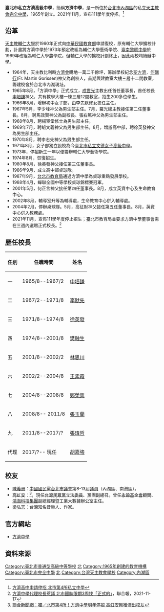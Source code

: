 {{Infobox School
| name = 臺北市私立方濟高級中學
| other_name = Saint Francis High School
| image =[[File:Saint_Francis_High_School,_Taipei_City_20080109.jpg|350px]]
| motto =
| established =
| type = 私立完全中學
| district = [[臺北市|臺北市]][[內湖區|內湖區]]
| grades =
| principal = 胡嘉強（代理）
| mascot =
| address = {{flagicon|TWN}}[[台北市|台北市]][[內湖區|內湖區]][[成功路_(臺北市)|成功路]]三段61號
| website = [http://www.sfh.tp.edu.tw/nss/p/index www.sfh.tp.edu.tw]
| number = +886-2-2791-0278
| fax = 
}}

'''臺北市私立方濟高級中學'''，簡稱'''方濟中學'''，是一所位於[[台北市|台北市]][[內湖區|內湖區]]的私立[[天主教會|天主教會]][[完全中學|完全中學]]，1965年創立。2021年11月，宣布111學年度停招。<ref>[https://www.cna.com.tw/news/firstnews/202111170025.aspx 方濟高中申請停招 北市第4所私立中學]</ref>

==沿革==
[[輔仁大學|天主教輔仁大學]]於1960年正式向[[中華民國教育部|中華民國教育部]]申請復校，原有輔仁大學擴校計劃，計畫將方濟中學於1973年預定改組為輔仁大學藝術學院、[[臺南市私立黎明高級中學|臺南黎明中學]]於1969年改組為輔仁大學農學院，但輔仁大學的擴校計劃終止，因此兩校均續辦中學。

*1964年，天主教比利時[[方濟會|方濟會]]購地一萬二千餘坪，籌辦學校紀念[[亞西西的方濟各|聖方濟]]，[[何礪行|何礪行]](Fr. Martin Gorissen)神父為創校人，首期興建教室大樓三層十二間教室，籌建校舍於台北市內湖現址。
*1965年8月，「方濟中學」正式成立，[[成世光|成世光]]主教出任首任董事長，首任校長[[申培謙|申培謙]]神父，共有教學大樓一棟三層12間教室，招生200多位學生。
*1966年8月，增辦初中女子部，由李先默修女擔任主任。
*1967年5月，李少峰神父為男生部主任。7月，羅光總主教接任第二任董事長。8月，聘馬效賢神父為副校長、張右篤神父為男生部主任。
*1968年8月，聘楊宦堂修士為男生部主任。
*1969年7月，聘胡文義神父為男生部主任。8月，增辦高中部，聘徐英發神父為男生部主任。
*1970年8月，聘李志先神父為男生部主任。
*1971年8月，女子部獨立設校為今[[臺北市私立文德女子高級中學|臺北市私立文德女子高級中學]]。
*1973年，停招新生一年以便籌辦輔仁大學藝術學院。
*1974年8月，恢復招生。
*1980年8月，徐英發神父接任第三任董事長。
*1986年9月，成立高中部桌球隊。
*1987年9月，[[台北市教育局|台北市教育局]]通過方濟中學為桌球重點發展學校。
*1988年4月，蟬聯全國中等學校桌球錦標賽冠軍。
*2001年5月，何正言神父接任第四任董事長。8月，成立英資中心及生命教育中心。
*2002年8月，輔導室升等為輔導處，生命教育中心併入輔導處。
*2004年2月，停辦桌球隊。5月，高征財神父接任第五任董事長。8月，英資中心併入教務處。
*2021年11月，宣佈111學年度停止招生；臺北市教育局並要求方濟中學董事會需在三週內選聘正式校長。<ref>[https://udn.com/news/story/7323/5898046 方濟中學代理校長惹議 北市鐵腕限期3周找「正式的」]，聯合報，2021-11-17</ref>

==歷任校長==
{| class="wikitable"  
! 任別 !! 任職時間 !! 姓名 
|- align=center 
| 一 || 1965/8--1967/2|| [[申培謙|申培謙]]
|- align=center 
| 二 || 1967/2--1971/8|| [[李默先|李默先]]
|- align=center 
| 三 || 1971/8--1974/8|| [[徐英發|徐英發]]
|- align=center 
| 四 || 1974/8--2001/8 || [[樊融生|樊融生]]
|- align=center 
| 五 || 2001/8--2002/2 || [[林思川|林思川]]
|- align=center 
| 六 || 2002/2--2004/8|| [[王素霞|王素霞]]
|- align=center 
| 七 || 2004/8--2008/8|| [[鄭榮興|鄭榮興]]
|- align=center 
| 八 || 2008/8-- 2011/8|| [[張玉蘭|張玉蘭]]
|- align=center 
| 九 || 2011/8--2017/? || [[張瑋哲|張瑋哲]]
|- align=center 
| 代理 || 2017/?-- 現任||[[胡嘉強|胡嘉強]]
|}

== 校友 ==
*[[陳義洲|陳義洲]]：[[中國國民黨|中國國民黨]][[台北市議會|台北市議會]]第8-13屆[[臺北市議員|議員]]（內湖區、南港區）。
*[[高虹安|高虹安]]：<ref>[https://udn.com/news/story/6898/5895656 聯合新聞網：獨／北市第4所！方濟中學明年停招 高虹安剛獲傑出校友]</ref>，現任[[台灣民眾黨_(2019年)|台灣民眾黨]][[立法委員|立法委員]]、黨團副總召。曾任[[永齡教育慈善基金會|永齡基金會]]顧問、[[鴻海科技集團|鴻海科技集團]]副總經理暨工業大數據辦公室主任。
*[[梁弘志|梁弘志]]：台灣知名音樂人、作家。

==官方網站==
* [http://www.sfh.tp.edu.tw/ 方濟中學]

==資料來源==
{{REFLIST}}

{{臺北市高級中等學校}}
{{臺北市國民中小學}}
{{台灣天主教會學校}}
[[Category:臺北市普通型高級中等學校|Category:臺北市普通型高級中等學校]]
[[Category:臺灣私立普通型高級中等學校|北]]
[[Category:1965年創建的教育機構|Category:1965年創建的教育機構]]
[[Category:臺北市完全中學|Category:臺北市完全中學]]
[[Category:台灣冠以人名的教育機構|北]]
[[Category:台灣天主教會學校|Category:台灣天主教會學校]]
[[Category:內湖區|Category:內湖區]]